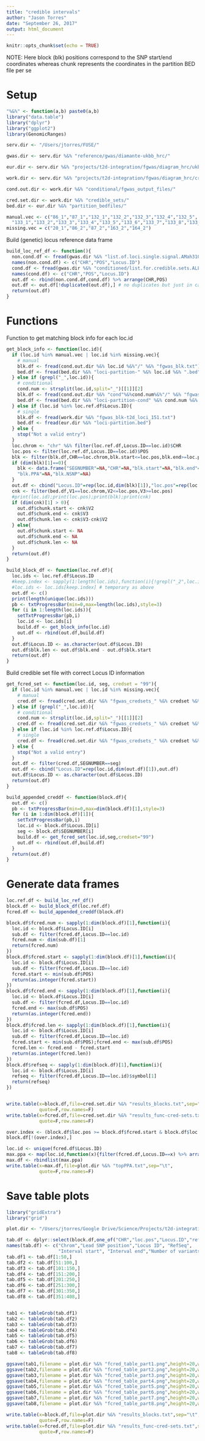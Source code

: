 ```yaml
---
title: "credible intervals"
author: "Jason Torres"
date: "September 26, 2017"
output: html_document
---
```


```r
knitr::opts_chunk$set(echo = TRUE)
```


NOTE: Here block (blk) positions correspond to the SNP start/end coordinates whereas chunk represents the coordinates in the partition BED file per se

# Setup

```r


"%&%" <- function(a,b) paste0(a,b)
library("data.table")
library("dplyr")
library("ggplot2")
library(GenomicRanges)

serv.dir <- "/Users/jtorres/FUSE/"

gwas.dir <- serv.dir %&% "reference/gwas/diamante-ukbb_hrc/"

eur.dir <- serv.dir %&% "projects/t2d-integration/fgwas/diagram_hrc/ukbb-diamante-euro-manuscript/"

work.dir <- serv.dir %&% "projects/t2d-integration/fgwas/diagram_hrc/cross_tissue/multi_tissue_joint_analysis/"

cond.out.dir <- work.dir %&% "conditional/fgwas_output_files/"

cred.set.dir <- work.dir %&% "credible_sets/"
bed.dir <- eur.dir %&% "partition_bedfiles/"

manual.vec <- c("86_1","87_1","132_1","132_2","132_3","132_4","132_5",
  "133_1","133_2","133_3","133_4","133_5","133_6","133_7","133_8","133_9","133_10","210_1","210_2")
missing.vec = c("20_1","86_2","87_2","163_2","164_2")


```


Build (genetic) locus reference data frame


```r

build_loc_ref_df <- function(){
  non.cond.df <- fread(gwas.dir %&% "list.of.loci.single.signal.AMah31082017.txt")
  names(non.cond.df) <- c("CHR","POS","Locus.ID")
  cond.df <- fread(gwas.dir %&% "conditioned/list.for.credible.sets.ALL.txt")
  names(cond.df) <- c("CHR","POS","Locus.ID")
  out.df <- rbind(non.cond.df,cond.df) %>% arrange(CHR,POS)
  out.df <- out.df[!duplicated(out.df),] # no duplicates but just in case
  return(out.df)
}

```


# Functions

Function to get matching block info for each loc.id

```r

get_block_info <- function(loc.id){
  if (loc.id %in% manual.vec | loc.id %in% missing.vec){
    # manual
    blk.df <- fread(cond.out.dir %&% loc.id %&%"/" %&% "fgwas_blk.txt")
    bed.df <- fread(bed.dir %&% "loci-partition-" %&% loc.id %&% ".bed")
  } else if (grepl("_",loc.id)){
    # conditional
    cond.num <- strsplit(loc.id,split="_")[[1]][2]
    blk.df <- fread(cond.out.dir %&% "cond"%&%cond.num%&%"/" %&% "fgwas_blk.txt")
    bed.df <- fread(bed.dir %&% "loci-partition-cond" %&% cond.num %&% ".bed")
  } else if (loc.id %in% loc.ref.df$Locus.ID){
    # single
    blk.df <- fread(work.dir %&% "fgwas_blk-t2d_loci_151.txt")
    bed.df <- fread(eur.dir %&% "loci-partition.bed")
  } else {
    stop("Not a valid entry")
  }
  loc.chrom <- "chr" %&% filter(loc.ref.df,Locus.ID==loc.id)$CHR
  loc.pos <- filter(loc.ref.df,Locus.ID==loc.id)$POS
  blk <- filter(blk.df,CHR==loc.chrom,blk.start<=loc.pos,blk.end>=loc.pos)
  if (dim(blk)[1]==0){
    blk <- data.frame("SEGNUMBER"=NA,"CHR"=NA,"blk.start"=NA,"blk.end"=NA,
    "blk.PPA"=NA,"blk.NSNP"=NA)
  }
  out.df <- cbind("Locus.ID"=rep(loc.id,dim(blk)[1]),"loc.pos"=rep(loc.pos,dim(blk)[1]),blk)
  cnk <- filter(bed.df,V1==loc.chrom,V2<=loc.pos,V3>=loc.pos)
  #print(loc.id);print(loc.pos);print(blk);print(cnk)
  if (dim(cnk)[1] > 0){
    out.df$chunk.start <- cnk$V2
    out.df$chunk.end <- cnk$V3
    out.df$chunk.len <- cnk$V3-cnk$V2    
  } else{
    out.df$chunk.start <- NA
    out.df$chunk.end <- NA
    out.df$chunk.len <- NA    
  }
  return(out.df)
}

build_block_df <- function(loc.ref.df){
  loc.ids <- loc.ref.df$Locus.ID
  #keep.index <- sapply(1:length(loc.ids),function(i){!grepl("_2",loc.ids[i])}) # temporary as condition 2 still running
  #loc.ids <- loc.ids[keep.index] # temporary as above
  out.df <- c()
  print(length(unique(loc.ids)))
  pb <- txtProgressBar(min=0,max=length(loc.ids),style=3)
  for (i in 1:length(loc.ids)){
    setTxtProgressBar(pb,i)
    loc.id <- loc.ids[i]
    build.df <- get_block_info(loc.id)
    out.df <- rbind(out.df,build.df)
  }
  out.df$Locus.ID <- as.character(out.df$Locus.ID)
  out.df$blk.len <- out.df$blk.end - out.df$blk.start
  return(out.df)
}


```

Build credible set file with correct Locus ID information

```r

get_fcred_set <- function(loc.id, seg, credset = "99"){
  if (loc.id %in% manual.vec | loc.id %in% missing.vec){
    # manual
    cred.df <- fread(cred.set.dir %&% "fgwas_credsets_" %&% credset %&% "-" %&% loc.id %&% ".txt")
  } else if (grepl("_",loc.id)){
    # conditional
    cond.num <- strsplit(loc.id,split="_")[[1]][2]
    cred.df <- fread(cred.set.dir %&% "fgwas_credsets_" %&% credset %&% "-cond" %&% cond.num %&% ".txt")
  } else if (loc.id %in% loc.ref.df$Locus.ID){
    # single
    cred.df <- fread(cred.set.dir %&% "fgwas_credsets_" %&% credset %&% ".txt")
  } else {
    stop("Not a valid entry")
  }  
  out.df <- filter(cred.df,SEGNUMBER==seg)
  out.df <- cbind("Locus.ID"=rep(loc.id,dim(out.df)[1]),out.df)
  out.df$Locus.ID <- as.character(out.df$Locus.ID)
  return(out.df)
}

build_appended_creddf <- function(block.df){
  out.df <- c()
  pb <- txtProgressBar(min=0,max=dim(block.df)[1],style=3)
  for (i in 1:dim(block.df)[1]){
    setTxtProgressBar(pb,i)
    loc.id <- block.df$Locus.ID[i]
    seg <- block.df$SEGNUMBER[i]
    build.df <- get_fcred_set(loc.id,seg,credset="99")
    out.df <- rbind(out.df,build.df)
  }
  return(out.df)
}

```


# Generate data frames

```r

loc.ref.df <- build_loc_ref_df()
block.df <- build_block_df(loc.ref.df)
fcred.df <- build_appended_creddf(block.df)

block.df$fcred.num <- sapply(1:dim(block.df)[1],function(i){
  loc.id <- block.df$Locus.ID[i]
  sub.df <- filter(fcred.df,Locus.ID==loc.id)
  fcred.num <- dim(sub.df)[1]
  return(fcred.num)
})
block.df$fcred.start <- sapply(1:dim(block.df)[1],function(i){
  loc.id <- block.df$Locus.ID[i]
  sub.df <- filter(fcred.df,Locus.ID==loc.id)
  fcred.start <- min(sub.df$POS)
  return(as.integer(fcred.start))
})
block.df$fcred.end <- sapply(1:dim(block.df)[1],function(i){
  loc.id <- block.df$Locus.ID[i]
  sub.df <- filter(fcred.df,Locus.ID==loc.id)
  fcred.end <- max(sub.df$POS)
  return(as.integer(fcred.end))
})
block.df$fcred.len <- sapply(1:dim(block.df)[1],function(i){
  loc.id <- block.df$Locus.ID[i]
  sub.df <- filter(fcred.df,Locus.ID==loc.id)
  fcred.start <- min(sub.df$POS);fcred.end <- max(sub.df$POS)
  fcred.len <- fcred.end - fcred.start
  return(as.integer(fcred.len))
})
block.df$refseq <- sapply(1:dim(block.df)[1],function(i){
  loc.id <- block.df$Locus.ID[i]
  refseq <- filter(fcred.df,Locus.ID==loc.id)$symbol[1]
  return(refseq)
})


write.table(x=block.df,file=cred.set.dir %&% "results_blocks.txt",sep="\t",
            quote=F,row.names=F)
write.table(x=fcred.df,file=cred.set.dir %&% "results_func-cred-sets.txt",sep="\t",
            quote=F,row.names=F)

```


```r

over.index <- (block.df$loc.pos >= block.df$fcred.start & block.df$loc.pos <= block.df$fcred.end)
block.df[!(over.index),]

loc.id <- unique(fcred.df$Locus.ID)
max.ppa <- map(loc.id,function(x){filter(fcred.df,Locus.ID==x) %>% arrange(desc(PPA)) %>% head(1)})
max.df <- rbindlist(max.ppa)
write.table(x=max.df,file=plot.dir %&% "topPPA.txt",sep="\t",
            quote=F,row.names=F)
```







# Save table plots

```r

library("gridExtra")
library("grid")

plot.dir <- "/Users/jtorres/Google Drive/Science/Projects/t2d-integration/fgwas/diagram_hrc/ukbb-diamante-euro-manuscript/table_plots/"

tab.df <- dplyr::select(block.df,one_of("CHR","loc.pos","Locus.ID","refseq","fcred.start","fcred.end","fcred.num"))
names(tab.df) <- c("Chrom","Lead SNP position","Locus ID", "RefSeq",
                   "Interval start", "Interval end","Number of variants")
tab.df1 <- tab.df[1:50,]
tab.df2 <- tab.df[51:100,]
tab.df3 <- tab.df[101:150,]
tab.df4 <- tab.df[151:200,]
tab.df5 <- tab.df[201:250,]
tab.df6 <- tab.df[251:300,]
tab.df7 <- tab.df[301:350,]
tab.df8 <- tab.df[351:408,]


tab1 <- tableGrob(tab.df1)
tab2 <- tableGrob(tab.df2)
tab3 <- tableGrob(tab.df3)
tab4 <- tableGrob(tab.df4)
tab5 <- tableGrob(tab.df5)
tab6 <- tableGrob(tab.df6)
tab7 <- tableGrob(tab.df7)
tab8 <- tableGrob(tab.df8)

ggsave(tab1,filename = plot.dir %&% "fcred_table_part1.png",height=20,width=12)
ggsave(tab2,filename = plot.dir %&% "fcred_table_part2.png",height=20,width=12)
ggsave(tab3,filename = plot.dir %&% "fcred_table_part3.png",height=20,width=12)
ggsave(tab4,filename = plot.dir %&% "fcred_table_part4.png",height=20,width=12)
ggsave(tab5,filename = plot.dir %&% "fcred_table_part5.png",height=20,width=12)
ggsave(tab6,filename = plot.dir %&% "fcred_table_part6.png",height=20,width=12)
ggsave(tab7,filename = plot.dir %&% "fcred_table_part7.png",height=20,width=12)
ggsave(tab8,filename = plot.dir %&% "fcred_table_part8.png",height=20,width=12)

write.table(x=block.df,file=plot.dir %&% "results_blocks.txt",sep="\t",
            quote=F,row.names=F)
write.table(x=fcred.df,file=plot.dir %&% "results_func-cred-sets.txt",sep="\t",
            quote=F,row.names=F)

```
